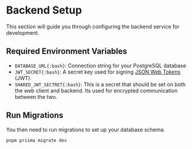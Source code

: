 # Backend Setup

This section will guide you through configuring the backend service for
development.

## Required Environment Variables

- `DATABASE_URL{:bash}`: Connection string for your PostgreSQL database
- `JWT_SECRET{:bash}`: A secret key used for signing
  [JSON Web Tokens](https://jwt.io/) (JWT).
- `SHARED_JWT_SECTRET{:bash}`: This is a secret that should be set on both the
  web client and backend. Its used for encrypted communication between the two.

## Run Migrations

You then need to run migrations to set up your database schema.

```bash
pnpm prisma migrate dev
```
